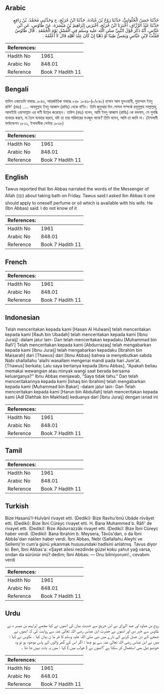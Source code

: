 ## Arabic


<div dir="rtl" lang="ar" style={{fontSize:'larger',backgroundColor:'#f8f9fa',padding:20}}>
حَدَّثَنَا حَسَنٌ الْحُلْوَانِيُّ، حَدَّثَنَا رَوْحُ بْنُ عُبَادَةَ، حَدَّثَنَا ابْنُ جُرَيْجٍ، ح وَحَدَّثَنِي مُحَمَّدُ، بْنُ رَافِعٍ حَدَّثَنَا عَبْدُ الرَّزَّاقِ، أَخْبَرَنَا ابْنُ جُرَيْجٍ، أَخْبَرَنِي إِبْرَاهِيمُ بْنُ مَيْسَرَةَ، عَنْ طَاوُسٍ، عَنِ ابْنِ عَبَّاسٍ، أَنَّهُ ذَكَرَ قَوْلَ النَّبِيِّ صلى الله عليه وسلم فِي الْغُسْلِ يَوْمَ الْجُمُعَةِ ‏.‏ قَالَ طَاوُسٌ فَقُلْتُ لاِبْنِ عَبَّاسٍ وَيَمَسُّ طِيبًا أَوْ دُهْنًا إِنْ كَانَ عِنْدَ أَهْلِهِ قَالَ لاَ أَعْلَمُهُ ‏.‏
</div>
<div style={{backgroundColor:'#f8f9fa',padding:20, marginBottom: 10}}><table> <thead> <tr> <th>References:</th> <th></th> </tr> </thead> <tbody><tr><td>Hadith No</td><td>1961</td></tr><tr><td>Arabic No</td><td>848.01</td></tr><tr><td>Reference</td><td>Book 7 Hadith 11</td></tr></tbody></table></div>

## Bengali


<div dir="ltr" lang="bn" style={{fontSize:'larger',backgroundColor:'#f8f9fa',padding:20}}>
হাদিস একাডেমি নাম্বারঃ ১৮৪৬, আন্তর্জাতিক নাম্বারঃ ৮৪৮ ১৮৪৬-(৮/৮৪৮) হাসান আল হুলওয়ানী, মুহাম্মাদ ইবনু রাফি' (রহঃ) ..... আবদুল্লাহ ইবনু আব্বাস (রাযিঃ) থেকে বর্ণিত। তিনি জুমুআর দিন গোসল সম্পর্কে রসূলুল্লাহ সাল্লাল্লাহু আলাইহি ওয়াসাল্লাম এর বাণী উল্লেখ করেছেন। তাউস (রহঃ) বলেন, আমি ইবনু আব্বাস (রাযিঃ) কে বললাম, সে সুগন্ধি ব্যবহার করবে, না তৈল ব্যবহার করবে, যদি তা তার পরিবারের মওজুদ থাকে? তিনি বলেন, আমি তা জানি না। (ইসলামী ফাউন্ডেশন ১৮৩১, ইসলামীক সেন্টার ১৮৩৮)
</div>
<div style={{backgroundColor:'#f8f9fa',padding:20, marginBottom: 10}}><table> <thead> <tr> <th>References:</th> <th></th> </tr> </thead> <tbody><tr><td>Hadith No</td><td>1961</td></tr><tr><td>Arabic No</td><td>848.01</td></tr><tr><td>Reference</td><td>Book 7 Hadith 11</td></tr></tbody></table></div>

## English


<div dir="ltr" lang="en" style={{fontSize:'larger',backgroundColor:'#f8f9fa',padding:20}}>
Tawus reported that Ibn Abbas narrated the words of the Messenger of Allah (ﷺ) about taking bath on Friday. Tawus said:I asked Ibn Abbas it one should apply to oneself perfume or oil which is available with his wife. He (Ibn Abbas) said: I do not know of it
</div>
<div style={{backgroundColor:'#f8f9fa',padding:20, marginBottom: 10}}><table> <thead> <tr> <th>References:</th> <th></th> </tr> </thead> <tbody><tr><td>Hadith No</td><td>1961</td></tr><tr><td>Arabic No</td><td>848.01</td></tr><tr><td>Reference</td><td>Book 7 Hadith 11</td></tr></tbody></table></div>

## French


<div dir="ltr" lang="fr" style={{fontSize:'larger',backgroundColor:'#f8f9fa',padding:20}}>

</div>
<div style={{backgroundColor:'#f8f9fa',padding:20, marginBottom: 10}}><table> <thead> <tr> <th>References:</th> <th></th> </tr> </thead> <tbody><tr><td>Hadith No</td><td>1961</td></tr><tr><td>Arabic No</td><td>848.01</td></tr><tr><td>Reference</td><td>Book 7 Hadith 11</td></tr></tbody></table></div>

## Indonesian


<div dir="ltr" lang="id" style={{fontSize:'larger',backgroundColor:'#f8f9fa',padding:20}}>
Telah menceritakan kepada kami [Hasan Al Hulwani] telah menceritakan kepada kami [Rauh bin Ubadah] telah menceritakan kepada kami [Ibnu Juraij] -dalam jalur lain- Dan telah menceritakan kepadaku [Muhammad bin Rafi'] Telah menceritakan kepada kami [Abdurrazaq] telah mengabarkan kepada kami [Ibnu Juraij] telah mengabarkan kepadaku [Ibrahim bin Maisarah] dari [Thawus] dari [Ibnu Abbas] bahwa ia menyebutkan sabda Nabi shallallahu 'alaihi wasallam mengenai mandi pada hari Jum'at. [Thawus] berkata; Lalu saya bertanya kepada [Ibnu Abbas], "Apakah beliau memakai wewangian atau minyak wangi saat berada bersama keluarganya?" Ibnu Abbas menjawab, "Saya tidak tahu." Dan telah menceritakannya kepada kami [Ishaq bin Ibrahim] telah mengabarkan kepada kami [Muhammad bin Bakar] -dalam jalur lain- Dan Telah menceritakan kepada kami [Harun bin Abdullah] telah menceritakan kepada kami [Adl Dlahhak bin Makhlad] keduanya dari [Ibnu Juraij] dengan isnad ini
</div>
<div style={{backgroundColor:'#f8f9fa',padding:20, marginBottom: 10}}><table> <thead> <tr> <th>References:</th> <th></th> </tr> </thead> <tbody><tr><td>Hadith No</td><td>1961</td></tr><tr><td>Arabic No</td><td>848.01</td></tr><tr><td>Reference</td><td>Book 7 Hadith 11</td></tr></tbody></table></div>

## Tamil


<div dir="ltr" lang="ta" style={{fontSize:'larger',backgroundColor:'#f8f9fa',padding:20}}>

</div>
<div style={{backgroundColor:'#f8f9fa',padding:20, marginBottom: 10}}><table> <thead> <tr> <th>References:</th> <th></th> </tr> </thead> <tbody><tr><td>Hadith No</td><td>1961</td></tr><tr><td>Arabic No</td><td>848.01</td></tr><tr><td>Reference</td><td>Book 7 Hadith 11</td></tr></tbody></table></div>

## Turkish


<div dir="ltr" lang="tr" style={{fontSize:'larger',backgroundColor:'#f8f9fa',padding:20}}>
Bize Hasanü'I-Hulvânî rivayet etti. (Dediki): Bize Ravhu'bnü Ubâde riivâyet etti. (Dediki): Bize İbni Cüreyc rivayet etti. H. Bana Muhammed b. Râfi' de rivayet etti. (Dediki): Bize Abdurrazzâk rivayet etti. (Dediki): Bize İbni Cüreyc haber verdi. (Dediki): Bana İbrahim b. Meysera, Tâvûs'dan, o da İbni Abbâs'dan naklen haber verdi. İbni Abbas, Nebi (Sallallahu Aleyhi ve Sellem)'in cum’a günü yıkanmak hususundaki hadîsini anlatmış. Tavus diyor ki: Ben, İbni Abbas'a: «Şayet ailesi nezdinde güzel koku yahut yağ varsa, ondan da sürünür mü? dedim; İbni Abbas: — Onu bilmiyorum!., cevabını verdi
</div>
<div style={{backgroundColor:'#f8f9fa',padding:20, marginBottom: 10}}><table> <thead> <tr> <th>References:</th> <th></th> </tr> </thead> <tbody><tr><td>Hadith No</td><td>1961</td></tr><tr><td>Arabic No</td><td>848.01</td></tr><tr><td>Reference</td><td>Book 7 Hadith 11</td></tr></tbody></table></div>

## Urdu


<div dir="rtl" lang="ur" style={{fontSize:'larger',backgroundColor:'#f8f9fa',padding:20}}>
روح بن عباوہ اور عبد الرزاق نے ابن جریج سے حدیث بیان کی انھوں نے کہا مجھے ابراہیم بن میسر ہ نے طاوس سے خبر دی اور انھوں نے حضرت ابن عباس رضی اللہ تعالیٰ عنہ سے روایت کی کہ انھوں نے جمعے کے دن غسل کرنے کے بارے میں نبی صلی اللہ علیہ وسلم کا فر ما ن بیان کیا ۔ طاوس نے کہا : میں نے ابن عباس رضی اللہ تعالیٰ عنہ سے پو چھا : اگر اس کے گھر والوں کے پاس موجود ہو تو وہ خوشبو تیل بھی استعمال کر سکتا ہے ؟انھوں نے ( جواب میں ) کہا : میں یہ بات نہیں جا نتا ۔
</div>
<div style={{backgroundColor:'#f8f9fa',padding:20, marginBottom: 10}}><table> <thead> <tr> <th>References:</th> <th></th> </tr> </thead> <tbody><tr><td>Hadith No</td><td>1961</td></tr><tr><td>Arabic No</td><td>848.01</td></tr><tr><td>Reference</td><td>Book 7 Hadith 11</td></tr></tbody></table></div>